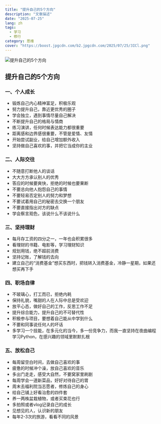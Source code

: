 ```yaml
---
title: "提升自己的5个方向"
description: "文章描述"
date: "2025-07-25"
lang: zh
tags:
  - 学习
  - 修行
category: 思维
cover: "https://boost.jpgcdn.com/b2.jpgcdn.com/2025/07/25/3ICl.png"
---
```



<Image
  src="https://boost.jpgcdn.com/b2.jpgcdn.com/2025/07/25/3ICl.png"
  alt="提升自己的5个方向"
  width={999}
  height={527}
  isArticleImage={true}
/>

## 提升自己的5个方向

### 一、个人成长

- 锻炼自己内心精神富足，积极乐观
- 努力提升自己，靠近更优秀的圈子
- 学会独立，遇到事情尽量自己解决
- 不断提升自己的格局与情商
- 练习演讲，任何时候表达能力都很重要
- 距离感和边界感很重要，不管是爱情、友情
- 开始尝试副业，给自己增加额外收入
- 坚持做自己喜欢的事，并把它当成你的主业

### 二、人际交往

- 不随意打断他人的谈话
- 大大方方承认别人的优秀
- 答应的时候要爽快，拒绝的时候也要果断
- 不要总向他人抱怨自己的事情
- 不要轻易否定别人的努力和梦想
- 不要试着用自己的秘密去交换一个朋友
- 不要直接指出对方的缺点
- 学会察言观色，该说什么不该说什么

### 三、坚持理财

- 每月存工资的四分之一，一年也会积累很多
- 看理财的书籍、电影等，学习理财知识
- 规划用钱，绝不超前消费
- 坚持记账，了解钱的去向
- 建立自己的“消费基金”想买东西时，把钱转入消费基金，冷静一星期，如果还想买再下手

### 四、职场自律

- 不玻璃心，打工而已，拒绝内耗
- 保持礼貌，嘴甜的人在人际中总是受欢迎
- 放平心态，做好自己的工作，反思工作不足
- 提升综合能力，提升自己的不可替代性
- 积极参与项目，要想着自己能从中学到什么
- 不要和同事说任何人的坏话
- 多学习一个技能，在多元化的当今，多一份竞争力，而我一直坚持在夜曲编程学习Python，在感兴趣的领域里默默扎根

### 五、放松自己

- 每周留空白时间，去做自己喜欢的事
- 疲惫的时候冲个澡，放自己喜欢的音乐
- 多出门走走，感受大自然，不要窝家里刷剧
- 每周学会一道新菜品，好好对待自己的胃
- 周末去福利院当志愿者，修炼自己的身心
- 给自己铺上好看治愈的四件套
- 养一两株盆栽植物，或者买束花也行
- 多拍照或者vlog记录自己的成长
- 见想见的人，认识新的朋友
- 每年2-3次的旅游，看看不同的风景
